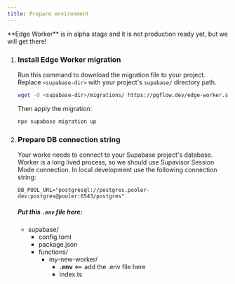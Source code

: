 ```yaml
---
title: Prepare environment
---
```



<Aside type="danger" title="Not production ready!">
**Edge Worker** is in alpha stage and it is not production ready yet,
but we will get there!
</Aside>

<Steps>

1. ### Install Edge Worker migration

    Run this command to download the migration file to your project.
    Replace `<supabase-dir>` with your project's `supabase/` directory path.

    ```bash
    wget -O <supabase-dir>/migrations/ https://pgflow.dev/edge-worker.sql
    ```

    Then apply the migration:

    ```bash
    npx supabase migration up
    ```

2. ### Prepare DB connection string

    Your worke needs to connect to your Supabase project's database.
    Worker is a long lived process, so we should use Supavisor Session Mode connection.
    In local development use the following connection string:

    ```env
    DB_POOL_URL="postgresql://postgres.pooler-dev:postgres@pooler:6543/postgres"
    ```

    ##### Put this `.env` file here:

    <FileTree>

    - supabase/
        - config.toml
        - package.json
        - functions/
          - my-new-worker/
            - **.env** \<== add the .env file here
            - index.ts

    </FileTree>

</Steps>

